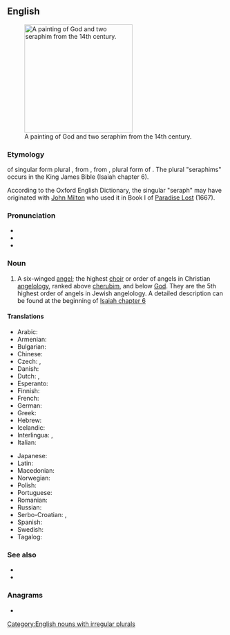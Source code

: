 {{also|Seraph}}
==English==
{{wikipedia}}
[[File:Seraphim - Petites Heures de Jean de Berry.jpg|thumb|250px|upright|A painting of God and two seraphim from the 14th century.]]

===Etymology===
{{back-form|en}} of singular form plural {{m|en|seraphim}}, from {{der|en|la|seraphim}}, from {{der|en|he|שרפים|tr=serafim|sc=Hebr}}, plural form of {{m|he|שרף|tr=saraf|sc=Hebr}}. The plural "seraphims" occurs in the King James Bible (Isaiah chapter 6).

According to the Oxford English Dictionary, the singular "seraph" may have originated with [[w:John Milton|John Milton]] who used it in Book I of [[w:Paradise Lost|Paradise Lost]] (1667).

===Pronunciation===
* {{IPA|en|/ˈsɛɹəf/}}
* {{audio|en|LL-Q1860 (eng)-Vealhurl-seraph.wav|Audio (UK)}}
* {{rhymes|en|ɛɹəf|s=2}}

===Noun===
{{en-noun|s|seraphim|seraphims|pl3qual=nonstandard}}

# {{lb|en|biblical}} A six-winged [[angel]]; the highest [[choir]] or order of angels in Christian [[angelology]], ranked above [[cherub]]im, and below [[God]]. They are the 5th highest order of angels in Jewish angelology. A detailed description can be found at the beginning of [http://en.wikisource.org/wiki/Bible_%28World_English%29/Isaiah#Chapter_6 Isaiah chapter 6]

====Translations====
{{trans-top|highest order of angels}}
* Arabic: {{t|ar|سَرَافِيم|m}}
* Armenian: {{t|hy|սերովբե}}
* Bulgarian: {{t|bg|серафим|m}}
* Chinese: {{t|ch|熾天使}}
* Czech: {{t|cs|seraf|m}}, {{t+|cs|serafín|m}}
* Danish: {{t|da|seraf}}
* Dutch: {{t+|nl|seraf|m}}, {{t+|nl|serafijn|m}}
* Esperanto: {{t|eo|serafo}}
* Finnish: {{t+|fi|serafi}}
* French: {{t+|fr|séraphin|m}}
* German: {{t+|de|Seraph|m}}
* Greek: {{t+|el|σεραφείμ}}
* Hebrew: {{t+|he|שָׂרָף|m}}
* Icelandic: {{t|is|serafi|m}}
* Interlingua: {{t|ia|seraphin}}, {{t|ia|seraphino}}
* Italian: {{t+|it|serafino|m}}
{{trans-mid}}
* Japanese: {{t+|ja|熾天使|tr=shitenshi}}
* Latin: {{t|la|seraphus|m}}
* Macedonian: {{t|mk|серафим|m}}
* Norwegian: {{t+|no|seraf}}
* Polish: {{t+|pl|serafin|m}}
* Portuguese: {{t+|pt|serafim|m}}
* Romanian: {{t+|ro|serafim|m}}
* Russian: {{t+|ru|серафи́м|m}}
* Serbo-Croatian: {{t|sh|серафим|m}}, {{t|sh|serafim|m}}
* Spanish: {{t+|es|serafín}}
* Swedish: {{t+|sv|seraf}}
* Tagalog: {{t|tl|serapin}}
{{trans-bottom}}

===See also===
* {{l|en|archangel}}
* {{l|en|cherub}}

===Anagrams===
* {{anagrams|en|a=aehprs|E sharp|E-sharp|Harpes|Sharpe|Sherpa|Spehar|e sharp|e-sharp|harpes|hepars|pasher|phares|phaser|phrase|raphes|shaper|sharpe|sherpa|shrape|sphear}}

[[Category:English nouns with irregular plurals]]